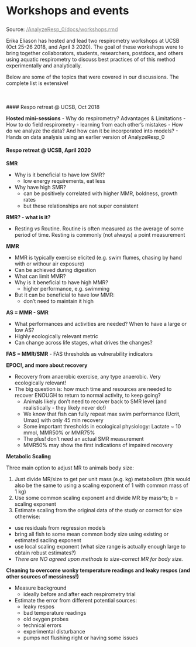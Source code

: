 

<div class="page-header">
  <h2 style="font-size: 30px; text-align:left;">Workshops and events</h2>
  <p>Source: <a href = "https://github.com/kraskura/AnalyzeResp_0/blob/main/docs/workshops.rmd" style = "color:gray;">/AnalyzeResp_0/docs/workshops.rmd</a></p>
</div>

Erika Eliason has hosted and lead two respirometry workshops at UCSB (Oct 25-26 2018, and April 3 2020). The goal of these workshops were to bring together collaborators, students, researchers, postdocs, and others using aquatic respirometry to discuss best practices of of this method experimentally and analytically. 

Below are some of the topics that were covered in our discussions. The complete list is extensive!

\
\
#### Respo retreat @ UCSB, Oct 2018

**Hosted mini-sessions**
- Why do respirometry? Advantages & Limitations 
- How to do field respirometry - learning from each other's mistakes 
- How do we analyze the data? And how can it be incorporated into models?
- Hands on data analysis using an earlier version of AnalyzeResp_0


#### Respo retreat @ UCSB, April 2020

**SMR**

- Why is it beneficial to have low SMR?
  * low energy requirements, eat less
- Why have high SMR?
  * can be positively correlated with higher MMR, boldness, growth rates
  * but these relationships are not super consistent

**RMR? - what is it?**

- Resting _vs_ Routine. Routine is often measured as the average of some period of time. Resting is commonly (not always) a point measurement

**MMR**

- MMR is typically exercise elicited (e.g. swim flumes, chasing by hand with or withour air exposure)
- Can be achieved during digestion 
- What can limit MMR?
- Why is it beneficial to have high MMR?
  * higher performance, e.g. swimming
- But it can be beneficial to have low MMR:
  * don't need to maintain it high

**AS = MMR - SMR**

  - What performances and activities are needed? When to have a large or low AS?
  - Highly ecologically relevant metric
  - Can change across life stages, what drives the changes?

**FAS = MMR/SMR**
  - FAS thresholds as vulnerability indicators

**EPOC!, and more about recovery**

- Recovery from anaerobic exercise, any type anaerobic. Very ecologically relevant!
- The big question is: how much time and resources are needed to recover ENOUGH to return to normal activity, to keep going?
  * Animals likely don't need to recover back to SMR level (and realistically - they likely never do!)
  * We know that fish can fully repeat max swim performance (Ucrit, Umax) with only 45 min recovery 
  * Some important thresholds in ecological physiology: Lactate ~ 10 mmol, MMR50% or MMR75%
  * The plus! don't need an actual SMR measurement 
  * MMR50% may show the first indications of impaired recovery

**Metabolic Scaling**

Three main option to adjust MR to animals body size:

1. Just divide MR/size to get per unit mass (e.g. kg) metabolism (this would also be the same to using a scaling exponent of 1 with common mass of 1 kg)
2. Use some common scaling exponent and divide MR by mass^b; b = scaling exponent
3. Estimate scaling from the original data of the study or correct for size otherwise:
  * use residuals from regression models 
  * bring all fish to some mean common body size using existing or estimated sacling exponent
  * use local scaling exponent (what size range is actually enough large to obtain robust estimates?)
- _There are NO agreed upon methods to size-correct MR for body size._

**Cleaning to overcome wonky temperature readings and leaky respos (and other sources of messiness!)**

- Measure background 
  * ideally before and after each respirometry trial
- Estimate the error from different potential sources:
  * leaky respos
  * bad temperature readings
  * old oxygen probes
  * technical errors
  * experimental disturbance
  * pumps not flushing right or having some issues
